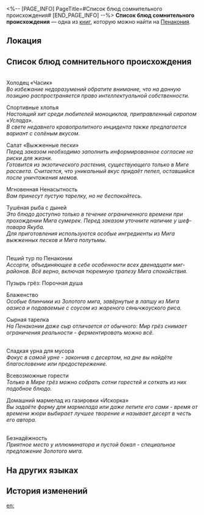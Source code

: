 <%-- [PAGE_INFO]
PageTitle=#Список блюд сомнительного происхождения#
[END_PAGE_INFO] --%>
{{Дополнить}}
{{Книга Инфобокс
|id           = 370
|Название     = 
|Изображение  = Предмет Журнал Пенакония.png
|Мир          = Пенакония
|Томов        = 1
|Автор        = <!--нужно добавить-->
|Описание     = Меню трёхразового питания для гостей «Лучезарного шпата». Информация неофициальная, несмотря на стиль описания.
|Том1         = {{tx}}
|Источник1    = {{tx|Отсутствует источник}}
|Персонажи    = 
|Фракции      = 
}}
'''Список блюд сомнительного происхождения''' — одна из [[Книги|книг]], которую можно найти на [[Пенакония]].

==Локация==
{{Отметка карты|<!--название карты-->|<!--id отметки-->}}

==Список блюд сомнительного происхождения==
{{Размер|28|Закуски}}<br />
Холодец «Часик»<br />
''Во избежание недоразумений обратите внимание, что на данную позицию распространяется право интеллектуальной собственности.''

Спортивные хлопья<br />
''Настоящий хит среди любителей моноциклов, приправленный сиропом «Услада».''<br />
''В свете недавнего кровопролитного инцидента также предлагается вариант с солёным вкусом.''

Салат «Выжженные пески»<br />
''Перед заказом необходимо заполнить информированное согласие на риски для жизни.''<br />
''Готовится из экзотического растения, существующего только в Миге рассвета. Считается, что уникальный вкус придаёт пепел, оставшийся после уничтожения мемов.''

Мгновенная Ненасытность<br />
''Вам принесут пустую тарелку, но не беспокойтесь.''<br />
{{Цвет|Огненный|Аппетит гарантирован.}}

Тушёная рыба с дыней<br />
''Это блюдо доступно только в течение ограниченного времени при прохождении Мига сумерек. Перед заказом уточните наличие у шеф-повара Якуба.''<br />
''Для приготовления используются особые ингредиенты из Мига выжженных песков и Мига полутьмы.''

{{Размер|28|Основные блюда}}<br />
Пеший тур по Пенаконии<br />
''Ассорти, объединяющее в себе особенности всех двенадцати миг-районов. Всё верно, включая тюремную трапезу Мига спокойствия.''

Пузырь грёз: Порочная душа<br />
{{Цвет|Огненный|Злодеяния соблазнительнее полного желудка. Просто попробуйте.}}

Блаженство<br />
''Особые блинчики из Золотого мига, завёрнутые в лапшу из Мига оазиса и подаваемые с соусом из жареного сяньчжоуского риса.''<br />
{{Цвет|Огненный|Настоящее блаженство.}}

Сырная тарелка<br />
''На Пенаконии даже сыр отличается от обычного: Мир грёз снимает ограничения реальности - ферментировать можно всё.''

{{Размер|28|Десерты}}<br />
Сладкая урна для мусора<br />
''Фокус в самой урне - закончив с десертом, на дне вы найдёте благословение или предостережение.''<br />
{{Цвет|Огненный|Например: «Тебе нужно меньше есть».}}

Всевозможные горести<br />
''Только в Мире грёз можно собрать сотни горестей и соткать из них подобное блюдо.''<br />
{{Цвет|Огненный|Ощущение возвращения с того света после этого десерта - вот она, настоящая сладость.}}

Домашний мармелад из газировки «Искорка»<br />
''Вы задаёте форму для мармелада или даже лепите его сами - время от времени жюри выбирает лучшее творение и называет десерт в честь его автора.''

{{Размер|28|Напитки}}<br />
Безнадёжность<br />
''Приятное место у иллюминатора и пустой бокал - специальное предложение Золотого мига.''<br />
{{Цвет|Огненный|Даже самые почётные гости могут насладиться этим напитком, лишь взирая с высоты на Золотой миг. Встаньте у иллюминатора и насладитесь «Безнадёжностью» - вся прелесть в том, что вас там нет.}}

==На других языках==
{{На других языках
|en   = Meal List of Unknown Origin
|zhs  = 来历不明的餐品清单
|zht  = 來歷不明的餐點清單
|ja   = 出所不明の食事リスト
|ko   = 출처 불명의 식사 리스트
|es   = Lista de comidas de origen desconocido
|fr   = Liste de plats d'origine inconnue
|ru   = Список блюд сомнительного происхождения
|th   = รายการมื้ออาหารไม่ทราบที่มา
|vi   = Danh Sách Món Ăn Không Rõ Nguồn Gốc
|de   = Gerichteliste unbekannten Ursprungs
|id   = Daftar Makanan yang Tidak Jelas Asal-Usulnya
|pt   = Lista de Refeições de Origem Desconhecida
}}

==История изменений==
{{История изменений|3.5}}

[[en:]]